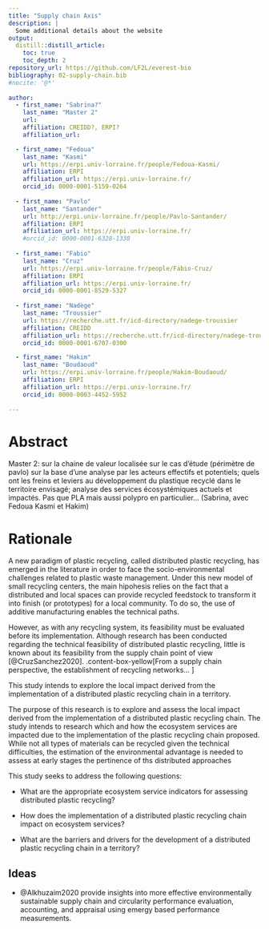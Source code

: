 ```yaml
---
title: "Supply chain Axis"
description: |
  Some additional details about the website
output:
  distill::distill_article:
    toc: true
    toc_depth: 2
repository_url: https://github.com/LF2L/everest-bio
bibliography: 02-supply-chain.bib
#nocite: '@*'
  
author:
  - first_name: "Sabrina?"
    last_name: "Master 2"
    url: 
    affiliation: CREIDD?, ERPI?
    affiliation_url: 

  - first_name: "Fedoua"
    last_name: "Kasmi"
    url: https://erpi.univ-lorraine.fr/people/Fedoua-Kasmi/
    affiliation: ERPI
    affiliation_url: https://erpi.univ-lorraine.fr/
    orcid_id: 0000-0001-5159-0264
        
  - first_name: "Pavlo"
    last_name: "Santander"
    url: http://erpi.univ-lorraine.fr/people/Pavlo-Santander/
    affiliation: ERPI
    affiliation_url: https://erpi.univ-lorraine.fr/
    #orcid_id: 0000-0001-6328-1338
    
  - first_name: "Fabio"
    last_name: "Cruz"
    url: https://erpi.univ-lorraine.fr/people/Fabio-Cruz/
    affiliation: ERPI
    affiliation_url: https://erpi.univ-lorraine.fr/
    orcid_id: 0000-0001-8529-5327    
    
  - first_name: "Nadège"
    last_name: "Troussier"
    url: https://recherche.utt.fr/icd-directory/nadege-troussier
    affiliation: CREIDD
    affiliation_url: https://recherche.utt.fr/icd-directory/nadege-troussier
    orcid_id: 0000-0001-6707-0300

  - first_name: "Hakim"
    last_name: "Boudaoud"
    url: https://erpi.univ-lorraine.fr/people/Hakim-Boudaoud/
    affiliation: ERPI
    affiliation_url: https://erpi.univ-lorraine.fr/
    orcid_id: 0000-0003-4452-5952
   
---
```



# Abstract

Master 2: sur la chaine de valeur localisée sur le cas d’étude (périmètre de pavlo) sur la base d’une analyse par les acteurs effectifs et potentiels; quels ont les freins et leviers au développement du plastique recyclé dans le territoire envisagé; analyse des services écosystémiques actuels et impactés. Pas que PLA mais aussi polypro en particulier… (Sabrina, avec Fedoua Kasmi et Hakim) 


# Rationale

A new paradigm of plastic recycling, called distributed plastic recycling, has emerged in the literature in order to face the socio-environmental challenges related to plastic waste management. Under this new model of small recycling centers, the main hipohesis relies on the fact that a distributed and local spaces can provide recycled feedstock to transform it into finish (or prototypes) for a local community. To do so, the use of additive manufacturing enables the technical paths. 

 However, as with any recycling system, its feasibility must be evaluated before its implementation. Although research has been conducted regarding the technical feasibility of distributed plastic recycling, little is known about its feasibility from the supply chain point of view [@CruzSanchez2020]. .content-box-yellow[From a supply chain perspective, the establishment of  recycling networks...  ]

  

This study intends to explore the local impact derived from the implementation of a distributed plastic recycling chain in a territory.  

The purpose of this research is to explore and assess the local impact derived from the implementation of a distributed plastic recycling chain. The study intends to research which and how the ecosystem services are impacted due to the implementation of the plastic recycling chain proposed. While not all types of materials can be recycled given the technical difficulties, the estimation of the environmental advantage is needed to assess at early stages the pertinence of ths distributed approaches  

This study seeks to address the following questions: 

- What are the appropriate ecosystem service indicators for assessing distributed plastic recycling? 

- How does the implementation of a distributed plastic recycling chain impact on ecosystem services? 

- What are the barriers and drivers for the development of a distributed plastic recycling chain in a territory? 
 
 
 
## Ideas

- @Alkhuzaim2020 provide insights into more effective environmentally sustainable supply chain and circularity performance evaluation, accounting, and appraisal using emergy based performance measurements. 
 


